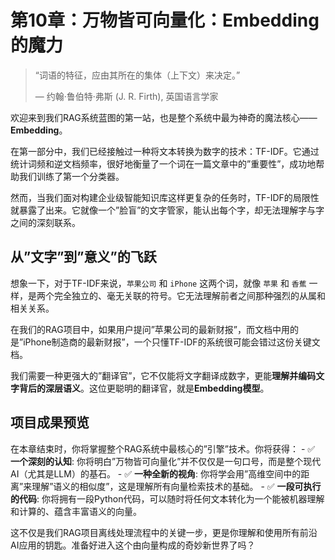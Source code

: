 # 第10章：万物皆可向量化：Embedding的魔力

> "词语的特征，应由其所在的集体（上下文）来决定。"
>
> --- 约翰·鲁伯特·弗斯 (J. R. Firth), 英国语言学家

欢迎来到我们RAG系统蓝图的第一站，也是整个系统中最为神奇的魔法核心——**Embedding**。

在第一部分中，我们已经接触过一种将文本转换为数字的技术：TF-IDF。它通过统计词频和逆文档频率，很好地衡量了一个词在一篇文章中的"重要性"，成功地帮助我们训练了第一个分类器。

然而，当我们面对构建企业级智能知识库这样更复杂的任务时，TF-IDF的局限性就暴露了出来。它就像一个"脸盲"的文字管家，能认出每个字，却无法理解字与字之间的深刻联系。

## 从"文字"到"意义"的飞跃

想象一下，对于TF-IDF来说，`苹果公司` 和 `iPhone` 这两个词，就像 `苹果` 和 `香蕉` 一样，是两个完全独立的、毫无关联的符号。它无法理解前者之间那种强烈的从属和相关关系。

在我们的RAG项目中，如果用户提问"苹果公司的最新财报"，而文档中用的是"iPhone制造商的最新财报"，一个只懂TF-IDF的系统很可能会错过这份关键文档。

我们需要一种更强大的"翻译官"，它不仅能将文字翻译成数字，更能**理解并编码文字背后的深层语义**。这位更聪明的翻译官，就是**Embedding模型**。

## 项目成果预览

在本章结束时，你将掌握整个RAG系统中最核心的"引擎"技术。你将获得：
-   ✅ **一个深刻的认知**: 你将明白"万物皆可向量化"并不仅仅是一句口号，而是整个现代AI（尤其是LLM）的基石。
-   ✅ **一种全新的视角**: 你将学会用"高维空间中的距离"来理解"语义的相似度"，这是理解所有向量检索技术的基础。
-   ✅ **一段可执行的代码**: 你将拥有一段Python代码，可以随时将任何文本转化为一个能被机器理解和计算的、蕴含丰富语义的向量。

这不仅是我们RAG项目离线处理流程中的关键一步，更是你理解和使用所有前沿AI应用的钥匙。准备好进入这个由向量构成的奇妙新世界了吗？
